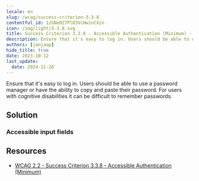 ```yaml
---
locale: en
slug: /wcag/success-criterion-3-3-8
contentful_id: 1zGNo0Z7PlO3VcHwinCXzn
icon: /img/light/3.3.8.svg
title: Success Criterion 3.3.8 - Accessible Authentication (Minimum) - Level AA
description: Ensure that it's easy to log in. Users should be able to use a password manager or have the ability to copy and paste their password. For users with cognitive disabilities it can be difficult to remember passwords.
authors: [janjaap]
hide_title: true
date: 2023-10-12
last_update:
  date: 2024-11-26
---
```


<Hero
  title="Accessible Authentication (Minimum)"
  image="/img/light/3.3.8.svg"
  alt="WCAG 3.3.8 icon"
  prefix="Success Criterion 3.3.8"
  suffix="Level AA"
/>

Ensure that it's easy to log in. Users should be able to use a password manager or have the ability to copy and paste their password. For users with cognitive disabilities it can be difficult to remember passwords.

## Solution

### Accessible input fields

<CodeSample id="input-authentication" locale="en"/>

## Resources

- [WCAG 2.2 - Success Criterion 3.3.8 - Accessible Authentication (Minimum)](https://www.w3.org/TR/WCAG22/#accessible-authentication-minimum)
